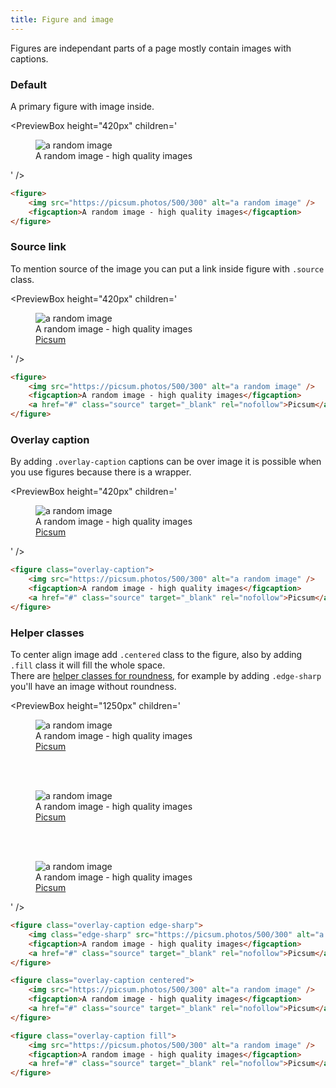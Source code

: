 ```yaml
---
title: Figure and image
---
```



Figures are independant parts of a page mostly contain images with captions.

### Default

A primary figure with image inside.

<PreviewBox
	height="420px"
	children='
<!DOCTYPE html>
<html lang="en">
	<head>
		<meta charset="UTF-8" />
		<meta http-equiv="X-UA-Compatible" content="IE=edge" />
		<meta name="viewport" content="width=device-width, initial-scale=1.0" />
		<link rel="stylesheet" href="https://raw.githack.com/amir2mi/FlatifyCSS/master/dist/css/flatify-min.css" />
		<title>Figures</title>
	</head>
	<body>
       <figure>
			<img src="https://picsum.photos/500/300" alt="a random image"/>
			<figcaption>A random image - high quality images</figcaption>
		</figure>     
    </body>
</html>
'
/>

```html title="index.html"
<figure>
	<img src="https://picsum.photos/500/300" alt="a random image" />
	<figcaption>A random image - high quality images</figcaption>
</figure>
```

### Source link

To mention source of the image you can put a link inside figure with `.source` class.

<PreviewBox
	height="420px"
	children='
<!DOCTYPE html>
<html lang="en">
	<head>
		<meta charset="UTF-8" />
		<meta http-equiv="X-UA-Compatible" content="IE=edge" />
		<meta name="viewport" content="width=device-width, initial-scale=1.0" />
		<link rel="stylesheet" href="https://raw.githack.com/amir2mi/FlatifyCSS/master/dist/css/flatify-min.css" />
		<title>Figure</title>
	</head>
	<body>
        <figure>
			<img src="https://picsum.photos/500/300" alt="a random image"/>
			<figcaption>A random image - high quality images</figcaption>
			<a href="#" class="source" target="_blank" rel="nofollow">Picsum</a>
		</figure>     
    </body>
</html>
'
/>

```html {4} title="index.html"
<figure>
	<img src="https://picsum.photos/500/300" alt="a random image" />
	<figcaption>A random image - high quality images</figcaption>
	<a href="#" class="source" target="_blank" rel="nofollow">Picsum</a>
</figure>
```

### Overlay caption

By adding `.overlay-caption` captions can be over image it is possible when you use figures because there is a wrapper.

<PreviewBox
	height="420px"
	children='
<!DOCTYPE html>
<html lang="en">
	<head>
		<meta charset="UTF-8" />
		<meta http-equiv="X-UA-Compatible" content="IE=edge" />
		<meta name="viewport" content="width=device-width, initial-scale=1.0" />
		<link rel="stylesheet" href="https://raw.githack.com/amir2mi/FlatifyCSS/master/dist/css/flatify-min.css" />
		<title>Figure</title>
	</head>
	<body>
        <figure class="overlay-caption">
			<img src="https://picsum.photos/500/300" alt="a random image"/>
			<figcaption>A random image - high quality images</figcaption>
			<a href="#" class="source" target="_blank" rel="nofollow">Picsum</a>
		</figure>     
    </body>
</html>
'
/>

```html {1} title="index.html"
<figure class="overlay-caption">
	<img src="https://picsum.photos/500/300" alt="a random image" />
	<figcaption>A random image - high quality images</figcaption>
	<a href="#" class="source" target="_blank" rel="nofollow">Picsum</a>
</figure>
```

### Helper classes

To center align image add `.centered` class to the figure, also by adding `.fill` class it will fill the whole space.  
There are [helper classes for roundness](/docs/helpers/roundness-setters), for example by adding `.edge-sharp` you'll have an image without roundness.

<PreviewBox
	height="1250px"
	children='
<!DOCTYPE html>
<html lang="en">
	<head>
		<meta charset="UTF-8" />
		<meta http-equiv="X-UA-Compatible" content="IE=edge" />
		<meta name="viewport" content="width=device-width, initial-scale=1.0" />
		<link rel="stylesheet" href="https://raw.githack.com/amir2mi/FlatifyCSS/master/dist/css/flatify-min.css" />
		<title>Figure</title>
	</head>
	<body>		
		<figure class="overlay-caption edge-sharp">
			<img class="edge-sharp" src="https://picsum.photos/500/300" alt="a random image"/>
			<figcaption>A random image - high quality images</figcaption>
			<a href="#" class="source" target="_blank" rel="nofollow">Picsum</a>
		</figure> 
		<br>
		<br>
        <figure class="overlay-caption centered">
			<img src="https://picsum.photos/500/300" alt="a random image"/>
			<figcaption>A random image - high quality images</figcaption>
			<a href="#" class="source" target="_blank" rel="nofollow">Picsum</a>
		</figure>     
		<br>
		<br> 
		<figure class="overlay-caption fill">
			<img src="https://picsum.photos/500/300" alt="a random image"/>
			<figcaption>A random image - high quality images</figcaption>
			<a href="#" class="source" target="_blank" rel="nofollow">Picsum</a>
		</figure>    
    </body>
</html>
'
/>

```html {1-2} title="index.html"
<figure class="overlay-caption edge-sharp">
	<img class="edge-sharp" src="https://picsum.photos/500/300" alt="a random image" />
	<figcaption>A random image - high quality images</figcaption>
	<a href="#" class="source" target="_blank" rel="nofollow">Picsum</a>
</figure>

<figure class="overlay-caption centered">
	<img src="https://picsum.photos/500/300" alt="a random image" />
	<figcaption>A random image - high quality images</figcaption>
	<a href="#" class="source" target="_blank" rel="nofollow">Picsum</a>
</figure>

<figure class="overlay-caption fill">
	<img src="https://picsum.photos/500/300" alt="a random image" />
	<figcaption>A random image - high quality images</figcaption>
	<a href="#" class="source" target="_blank" rel="nofollow">Picsum</a>
</figure>
```
